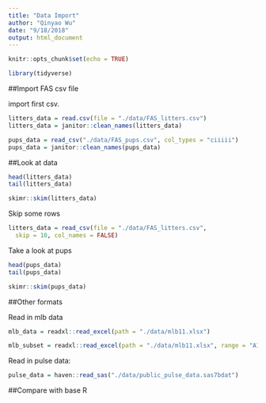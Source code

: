 ```yaml
---
title: "Data Import"
author: "Qinyao Wu"
date: "9/18/2018"
output: html_document
---
```


```r
knitr::opts_chunk$set(echo = TRUE)

library(tidyverse)
```


##Import FAS csv file

import first csv.

```r
litters_data = read.csv(file = "./data/FAS_litters.csv")
litters_data = janitor::clean_names(litters_data)

pups_data = read_csv("./data/FAS_pups.csv", col_types = "ciiiii")
pups_data = janitor::clean_names(pups_data)
```

##Look at data
```r
head(litters_data)
tail(litters_data)

skimr::skim(litters_data)
```

Skip some rows
```r
litters_data = read_csv(file = "./data/FAS_litters.csv",
  skip = 10, col_names = FALSE)
```


Take a look at pups

```r
head(pups_data)
tail(pups_data)

skimr::skim(pups_data)
```

##Other formats

Read in mlb data

```r
mlb_data = readxl::read_excel(path = "./data/mlb11.xlsx")

mlb_subset = readxl::read_excel(path = "./data/mlb11.xlsx", range = "A1:E17")
```

Read in pulse data:

```r
pulse_data = haven::read_sas("./data/public_pulse_data.sas7bdat")
```

##Compare with base R

```r

```

